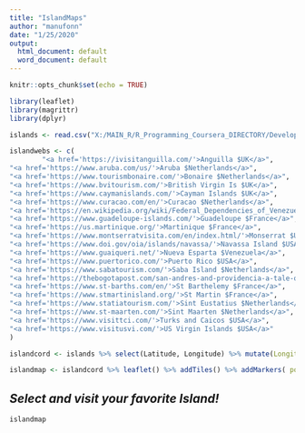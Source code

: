 ---
title: "IslandMaps"
author: "manufonn"
date: "1/25/2020"
output:
  html_document: default
  word_document: default
---

```{r setup, include=FALSE}
knitr::opts_chunk$set(echo = TRUE)
```

```{r  comment= " ", warning=FALSE, include=FALSE}
library(leaflet)
library(magrittr)
library(dplyr)

```



```{r echo=FALSE, comment= " ", warning=FALSE}

islands <- read.csv("X:/MAIN_R/R_Programming_Coursera_DIRECTORY/Developing Data Products/islands.txt")

islandwebs <- c(
        "<a href='https://ivisitanguilla.com/'>Anguilla $UK</a>",
"<a href='https://www.aruba.com/us/'>Aruba $Netherlands</a>",
"<a href='https://www.tourismbonaire.com/'>Bonaire $Netherlands</a>",
"<a href='https://www.bvitourism.com/'>British Virgin Is $UK</a>",
"<a href='https://www.caymanislands.com/'>Cayman Islands $UK</a>",
"<a href='https://www.curacao.com/en/'>Curacao $Netherlands</a>",
"<a href='https://en.wikipedia.org/wiki/Federal_Dependencies_of_Venezuela/'>Federal Dependencies of Venezuela $Venezuela</a>",
"<a href='https://www.guadeloupe-islands.com/'>Guadeloupe $France</a>",
"<a href='https://us.martinique.org/'>Martinique $France</a>",
"<a href='https://www.montserratvisita.com/en/index.html/'>Monserrat $UK</a>",
"<a href='https://www.doi.gov/oia/islands/navassa/'>Navassa Island $USA</a>",
"<a href='https://www.guaiqueri.net/'>Nueva Esparta $Venezuela</a>",
"<a href='https://www.puertorico.com/'>Puerto Rico $USA</a>",
"<a href='https://www.sabatourism.com/'>Saba Island $Netherlands</a>",
"<a href='https://thebogotapost.com/san-andres-and-providencia-a-tale-of-two-islands/20536/'>San Andres&Providencia $Columbia</a>",
"<a href='https://www.st-barths.com/en/'>St Barthelemy $France</a>",
"<a href='https://www.stmartinisland.org/'>St Martin $France</a>",
"<a href='https://www.statiatourism.com/'>Sint Eustatius $Netherlands</a>",
"<a href='https://www.st-maarten.com/'>Sint Maarten $Netherlands</a>",
"<a href='https://www.visittci.com/'>Turks and Caicos $USA</a>",
"<a href='https://www.visitusvi.com/'>US Virgin Islands $USA</a>"
)
```


```{r warning=FALSE}

islandcord <- islands %>% select(Latitude, Longitude) %>% mutate(Longitude = Longitude*-1)    

islandmap <- islandcord %>% leaflet() %>% addTiles() %>% addMarkers( popup = islandwebs)
```

## *Select and visit your favorite Island!*

```{r }
islandmap
```


